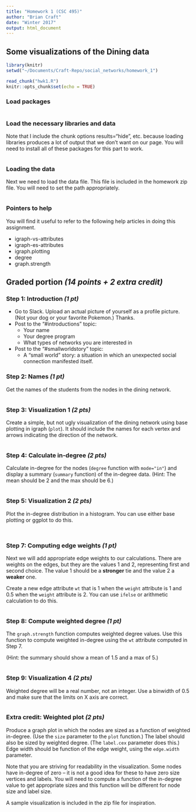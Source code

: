 ```yaml
---
title: "Homework 1 (CSC 495)"
author: "Brian Craft"
date: "Winter 2017"
output: html_document
---
```

## Some visualizations of the Dining data

```r
library(knitr)
setwd("~/Documents/Craft-Repo/social_networks/homework_1")

read_chunk("hwk1.R")
knitr::opts_chunk$set(echo = TRUE)
```

### Load packages

```r
```


### Load the necessary libraries and data

Note that I include the chunk options results="hide", etc. because
loading libraries produces a lot of output that we don't want
on our page. You will need to install all of these packages for
this part to work. 

```r

```

### Loading the data

Next we need to load the data file. This file is included in the homework zip file. You will need to set the path appropriately. 

```r

```

### Pointers to help

You will find it useful to refer to the following help articles in doing this assignment.

* igraph-vs-attributes
* igraph-es-attributes
* igraph.plotting
* degree
* graph.strength

## Graded portion *(14 points + 2 extra credit)*

### Step 1: Introduction *(1 pt)*

* Go to Slack. Upload an actual picture of yourself as a profile picture. (Not your dog or your favorite Pokemon.) Thanks.
* Post to the "#introductions" topic:
    + Your name
    + Your degree program
    + What types of networks you are interested in
* Post to the "#smallworldstory" topic:
    + A "small world" story: a situation in which an unexpected social connection manifested itself.

### Step 2: Names *(1 pt)*

Get the names of the students from the nodes in the dining network.

```r
```

### Step 3: Visualization 1 *(2 pts)*

Create a simple, but not ugly visualization of the dining network using base plotting in igraph (`plot`). It should include the names for each vertex and
arrows indicating the direction of the network. 

```r

```

### Step 4: Calculate in-degree *(2 pts)*

Calculate in-degree for the nodes (`degree` function with `mode="in"`) and display a summary (`summary` function) of the in-degree data.  (Hint: The mean should be 2 and the max should be 6.)

```r

```

### Step 5: Visualization 2 *(2 pts)*

Plot the in-degree distribution in a histogram. You can use either
base plotting or ggplot to do this.

```r

```

```r

```

### Step 7: Computing edge weights *(1 pt)*

Next we will add appropriate edge weights to our calculations. There are weights on the edges, but they are the values 1 and 2, representing first and second choice. The value 1 should be a **stronger** tie and the value 2 a **weaker** one. 

Create a new edge attribute `wt` that is 1 when the `weight` attribute is 1 and 0.5 when the `weight` attribute is 2. You can use `ifelse` or arithmetic calculation to do this.

```r

```

### Step 8: Compute weighted degree *(1 pt)*

The `graph.strength` function computes weighted degree values. Use this function to compute weighted in-degree using the `wt` attribute computed in Step 7.

(Hint: the summary should show a mean of 1.5 and a max of 5.)

```r

```

### Step 9: Visualization 4 *(2 pts)*
Weighted degree will be a real number, not an integer. Use a binwidth of 0.5 and make sure that the limits on X axis are correct.

```r

```

### Extra credit: Weighted plot *(2 pts)*

Produce a graph plot in which the nodes are sized as a function
of weighted in-degree. (Use the `size` parameter to the `plot` function.) The label should also be sized by weighted degree. (The `label.cex` parameter does this.) Edge width should be function of the edge weight, using the `edge.width` parameter.

Note that you are striving for readability in the visualization.
Some nodes have in-degree of zero -- it is not a good idea for these to have zero size vertices and labels. You will need to compute a function of the in-degree value to get appropriate sizes and this function will be different for node size and label size.

A sample visualization is included in the zip file for inspiration.

```r

```

